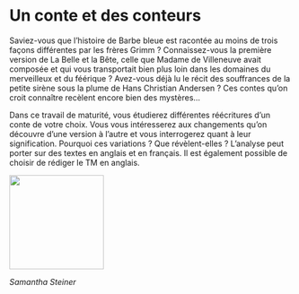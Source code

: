 # Un conte et des conteurs

Saviez-vous que l'histoire de Barbe bleue est racontée au moins de trois façons différentes par les frères Grimm ? Connaissez-vous la première version de La Belle et la Bête, celle que Madame de Villeneuve avait composée et qui vous transportait bien plus loin dans les domaines du merveilleux et du féérique ? Avez-vous déjà lu le récit des souffrances de la petite sirène sous la plume de Hans Christian Andersen ? Ces contes qu'on croit connaître recèlent encore bien des mystères…

Dans ce travail de maturité, vous étudierez différentes réécritures d'un conte de votre choix. Vous vous intéresserez aux changements qu'on découvre d'une version à l'autre et vous interrogerez quant à leur signification. Pourquoi ces variations ? Que révèlent-elles ? L'analyse peut porter sur des textes en anglais et en français. Il est également possible de choisir de rédiger le TM en anglais.

::: {.center data-latex=""}
![](images/un-conte-et-des-conteurs.jpg){height=12em}
:::

::: {.signature data-latex=""}
_Samantha Steiner_
:::